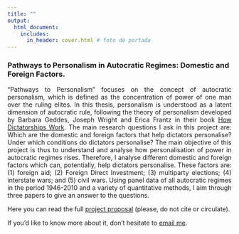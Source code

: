 ```yaml
---
title: ""
output:
  html_document:
    includes:
      in_header: cover.html # foto de portada
---
```

<p align="justify">
### Pathways to Personalism in Autocratic Regimes: Domestic and Foreign Factors.
</p>
<p align="justify"> 
"Pathways to Personalism" focuses on the concept of autocratic personalism, which is defined
as the concentration of power of one man over the ruling elites. In this thesis, personalism is understood as a
latent dimension of autocratic rule, following the theory of personalism developed by Barbara Geddes, Joseph Wright and Erica Frantz in their book [How Dictatorships Work](https://sites.psu.edu/dictators/how-dictatorships-work/). 
The main research questions I ask in this project are: Which are the
domestic and foreign factors that help dictators personalise? Under which conditions do dictators personalise?
The main objective of this project is thus to understand and analyse how personalisation of power
in autocratic regimes rises. Therefore, I analyse different domestic and foreign factors which can,
potentially, help dictators personalise. These factors are: (1) foreign aid; (2) Foreign Direct Investment;
(3) multiparty elections; (4) interstate wars; and (5) civil wars. Using panel data of all autocratic regimes
in the period 1946-2010 and a variety of quantitative methods, I aim through three papers to give an answer to the questions.
</p>

<p align="justify">
Here you can read the full <a href="BERNAT PUERTAS_PROJECT PROPOSAL.pdf#" class="download" title="Download project proposal"> project proposal</a> (please, do not cite or circulate).
</p> 

<p align="justify">
If you'd like to know more about it, don't hesitate to [email me](mailto:bernat.puertas@upf.edu).
</p>